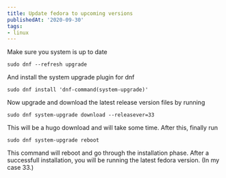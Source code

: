 ```yaml
---
title: Update fedora to upcoming versions
publishedAt: '2020-09-30'
tags:
- linux
---
```


Make sure you system is up to date

```
sudo dnf --refresh upgrade
```

And install the system upgrade plugin for dnf

```
sudo dnf install 'dnf-command(system-upgrade)'
```

Now upgrade and download the latest release version files by running

```
sudo dnf system-upgrade download --releasever=33
```

This will be a hugo download and will take some time. After this, finally run

```
sudo dnf system-upgrade reboot
```

This command will reboot and go through the installation phase. After a successfull installation, you will be running the latest fedora version. (In my case 33.)